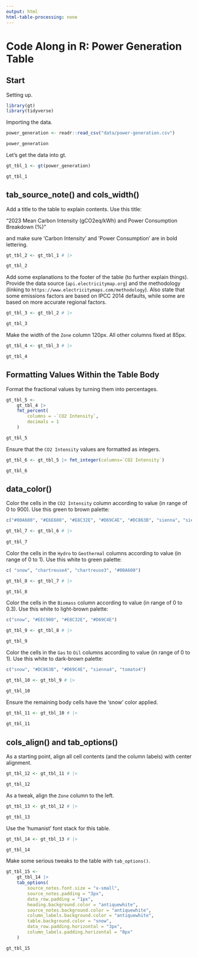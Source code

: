 ```yaml
---
output: html
html-table-processing: none
---
```


# Code Along in R: Power Generation Table

## Start

Setting up.

```r
library(gt)
library(tidyverse)
```

Importing the data.

```r
power_generation <- readr::read_csv("data/power-generation.csv")

power_generation
```

Let's get the data into gt.

```r
gt_tbl_1 <- gt(power_generation)

gt_tbl_1
```

## tab_source_note() and cols_width()

Add a title to the table to explain contents. Use this title:

"2023 Mean Carbon Intensity (gCO2eq/kWh) and Power Consumption Breakdown (%)"

and make sure 'Carbon Intensity' and 'Power Consumption' are in bold lettering.

```r
gt_tbl_2 <- gt_tbl_1 # |>

gt_tbl_2
```

Add some explanations to the footer of the table (to further explain things).
Provide the data source (`api.electricitymap.org`) and the methodology (linking 
to `https://www.electricitymaps.com/methodology`). Also state that some
emissions factors are based on IPCC 2014 defaults, while some are based on
more accurate regional factors.

```r
gt_tbl_3 <- gt_tbl_2 # |>

gt_tbl_3
```

Make the width of the `Zone` column 120px. All other columns fixed at 85px.

```r
gt_tbl_4 <- gt_tbl_3 # |>

gt_tbl_4
```

## Formatting Values Within the Table Body

Format the fractional values by turning them into percentages.

```r
gt_tbl_5 <-
    gt_tbl_4 |>
    fmt_percent(
        columns = -`CO2 Intensity`,
        decimals = 1
    )

gt_tbl_5
```

Ensure that the `CO2 Intensity` values are formatted as integers.

```r
gt_tbl_6 <- gt_tbl_5 |> fmt_integer(columns=`CO2 Intensity`)

gt_tbl_6
```

## data_color()

Color the cells in the `CO2 Intensity` column according to value (in range of 0 to 900). Use this green to brown palette:

```r
c("#00A600", "#E6E600", "#E8C32E", "#D69C4E", "#DC863B", "sienna", "sienna4", "tomato4", "brown")
```

```r
gt_tbl_7 <- gt_tbl_6 # |>
  
gt_tbl_7
```

Color the cells in the `Hydro` to `Geothermal` columns according to value (in range of 0 to 1). Use this white to green palette:

```r
c( "snow", "chartreuse4", "chartreuse3", "#00A600")
```

```r
gt_tbl_8 <- gt_tbl_7 # |>

gt_tbl_8
```

Color the cells in the `Biomass` column according to value (in range of 0 to 0.3). Use this white to light-brown palette:

```r
c("snow", "#EEC900", "#E8C32E", "#D69C4E")
```

```r
gt_tbl_9 <- gt_tbl_8 # |>

gt_tbl_9
```

Color the cells in the `Gas` to `Oil` columns according to value (in range of 0 to 1). Use this white to dark-brown palette:

```r
c("snow", "#DC863B", "#D69C4E", "sienna4", "tomato4")
```

```r
gt_tbl_10 <- gt_tbl_9 # |>

gt_tbl_10
```

Ensure the remaining body cells have the 'snow' color applied.

```r
gt_tbl_11 <- gt_tbl_10 # |>
    
gt_tbl_11
```

## cols_align() and tab_options()

As a starting point, align all cell contents (and the column labels) with center alignment.

```r
gt_tbl_12 <- gt_tbl_11 # |> 

gt_tbl_12
```

As a tweak, align the `Zone` column to the left.

```r
gt_tbl_13 <- gt_tbl_12 # |>

gt_tbl_13
```

Use the 'humanist' font stack for this table.

```r
gt_tbl_14 <- gt_tbl_13 # |> 

gt_tbl_14
```

Make some serious tweaks to the table with `tab_options()`.

```r
gt_tbl_15 <-
    gt_tbl_14 |>
    tab_options(
        source_notes.font.size = "x-small",
        source_notes.padding = "3px",
        data_row.padding = "1px",
        heading.background.color = "antiquewhite",
        source_notes.background.color = "antiquewhite",
        column_labels.background.color = "antiquewhite",
        table.background.color = "snow",
        data_row.padding.horizontal = "3px",
        column_labels.padding.horizontal = "0px"
    )

gt_tbl_15
```
